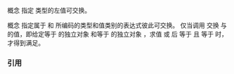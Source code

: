 {{cpp/title|swappable|swappable_with}}
{{cpp/concepts/navbar}}
{{dcl begin}}
{{dcl header|concepts}}
{{dcl|num=1|since=c++20|1=
template&lt; class T &gt;
concept swappable =
    requires(T&amp; a, T&amp; b) {
        ranges::swap(a, b);
    };
}}
{{dcl|num=2|since=c++20|1=
template&lt; class T, class U &gt;
concept swappable_with =
    std::common_reference_with&lt;T, U&gt; &amp;&amp;
    requires(T&amp;&amp; t, U&amp;&amp; u) {
        ranges::swap(std::forward&lt;T&gt;(t), std::forward&lt;T&gt;(t));
        ranges::swap(std::forward&lt;U&gt;(u), std::forward&lt;U&gt;(u));
        ranges::swap(std::forward&lt;T&gt;(t), std::forward&lt;U&gt;(u));
        ranges::swap(std::forward&lt;U&gt;(u), std::forward&lt;T&gt;(t));
    };
}}
{{dcl end}}
概念 {{tt|swappable&lt;T&gt;}} 指定 {{tt|T}} 类型的左值可交换。

概念 {{tt|swappable_with&lt;T, U&gt;}} 指定属于 {{tt|T}} 和 {{tt|U}} 所编码的类型和值类别的表达式彼此可交换。 {{tt|swappable_with&lt;T, U&gt;}} 仅当调用 {{c|ranges::swap(t, u)}} 交换 {{tt|t}} 与 {{tt|u}} 的值，即给定等于 {{tt|t}} 的独立对象 {{tt|t2}} 和等于 {{tt|u}} 的独立对象 {{tt|u2}} ，求值 {{c|ranges::swap(t, u)}} 或 {{c|ranges::swap(u, t)}} 后 {{tt|t2}} 等于 {{tt|u}} 且 {{tt|u2}} 等于 {{tt|t}} 时，才得到满足。

{{cpp/concepts/equality preservation}}

===引用===
{{ref std c++23}}
{{ref std|section=18.4.9|title=Concept {{tt|swappable}}|id=concept.swappable}}
{{ref std end}}
{{ref std c++20}}
{{ref std|section=18.4.9|title=Concept {{tt|swappable}}|id=concept.swappable}}
{{ref std end}}

{{langlinks|en|es|ja|ru}}